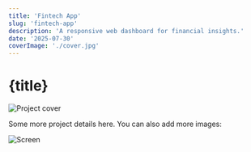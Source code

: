 ```yaml
---
title: 'Fintech App'
slug: 'fintech-app'
description: 'A responsive web dashboard for financial insights.'
date: '2025-07-30'
coverImage: './cover.jpg'
---
```



# {title}

<Image src={cover} alt="Project cover" width={800} height={500} />

Some more project details here. You can also add more images:

![Screen](./screen1.jpg)
